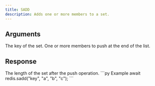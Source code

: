 ```yaml
---
title: SADD
description: Adds one or more members to a set.
---
```


## Arguments

<ParamField body="key" type="string" required>
  The key of the set.
</ParamField>

<ParamField body="members" type="...TValue[]" required>
  One or more members to push at the end of the list.
</ParamField>


## Response

<ResponseField type="number" required>
  The length of the set after the push operation.
</ResponseField>

<RequestExample>
```py Example 
await redis.sadd("key", "a", "b", "c"); 
```

</RequestExample>
